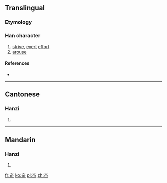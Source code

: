 {{also|奮}}
==Translingual==

===Etymology===
{{Han simp|奮|f=奞|t=大}}

===Han character===
{{Han char|rn=37|rad=大|as=05|sn=8|four=|canj=大田 (KW)}}

# [[strive]], [[exert]] [[effort]]
# [[arouse]]

====References====
* {{Han ref|kx=0251.091|dkj=05901|hdz=10535.010|uh=594B|ud=22859}}

----

==Cantonese==

===Hanzi===
{{yue-hanzi|jyut=|y=fan5|tra=奮}}

# {{defn|Cantonese|sort=大05}}

----

==Mandarin==

===Hanzi===
{{cmn-hanzi|tra=奮|pin=[[fèn]] ([[fen4]])|wg=fen<sup>4</sup>}}

# {{defn|Mandarin|sort=大05}}

[[fr:奋]]
[[ko:奋]]
[[pl:奋]]
[[zh:奋]]